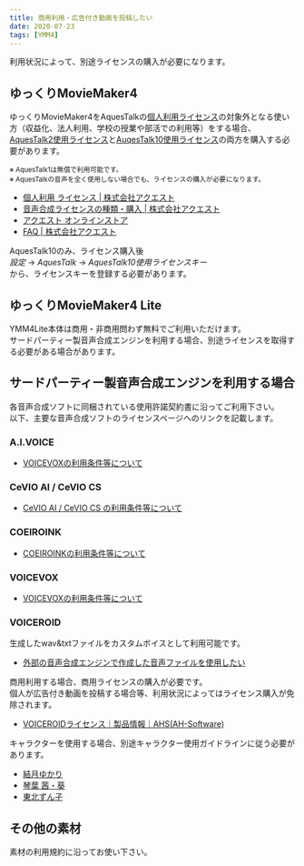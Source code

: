 ```yaml
---
title: 商用利用・広告付き動画を投稿したい
date: 2020-07-23
tags: [YMM4]
---
```

利用状況によって、別途ライセンスの購入が必要になります。

## ゆっくりMovieMaker4
ゆっくりMovieMaker4をAquesTalkの[個人利用ライセンス](https://www.a-quest.com/licence_free.html)の対象外となる使い方（収益化、法人利用、学校の授業や部活での利用等）をする場合、[AquesTalk2使用ライセンス](https://store.a-quest.com/items/7905447)と[AuqesTalk10使用ライセンス](https://store.a-quest.com/items/8529902)の両方を購入する必要があります。  

<small>
※ AquesTalk1は無償で利用可能です。<br/>
※ AquesTalkの音声を全く使用しない場合でも、ライセンスの購入が必要になります。
</small>

- [個人利用 ライセンス | 株式会社アクエスト](https://www.a-quest.com/licence_free.html)
- [音声合成ライセンスの種類・購入 | 株式会社アクエスト](https://www.a-quest.com/licence.html)
- [アクエスト オンラインストア](https://store.a-quest.com/categories/618932)
- [FAQ | 株式会社アクエスト ](https://www.a-quest.com/faq.html)

AquesTalk10のみ、ライセンス購入後  
*設定* → *AquesTalk* → *AquesTalk10使用ライセンスキー*  
から、ライセンスキーを登録する必要があります。

## ゆっくりMovieMaker4 Lite
YMM4Lite本体は商用・非商用問わず無料でご利用いただけます。  
サードパーティー製音声合成エンジンを利用する場合、別途ライセンスを取得する必要がある場合があります。

## サードパーティー製音声合成エンジンを利用する場合
各音声合成ソフトに同梱されている使用許諾契約書に沿ってご利用下さい。  
以下、主要な音声合成ソフトのライセンスページへのリンクを記載します。  

### A.I.VOICE
- [VOICEVOXの利用条件等について](/ymm4/faq/ゆっくりボイス/AIVOICEを使用する/#利用条件等)

### CeVIO AI / CeVIO CS
- [CeVIO AI / CeVIO CS の利用条件等について](/ymm4/faq/ゆっくりボイス/CeVIOを使用する/#利用条件等)

### COEIROINK
- [COEIROINKの利用条件等について](/ymm4/faq/ゆっくりボイス/COEIROINK使用する/#利用条件等)

### VOICEVOX
- [VOICEVOXの利用条件等について](/ymm4/faq/ゆっくりボイス/VOICEVOXを使用する/#利用条件等)

### VOICEROID
生成したwav&txtファイルをカスタムボイスとして利用可能です。
- [外部の音声合成エンジンで作成した音声ファイルを使用したい](/faq/ゆっくりボイス/外部の音声合成エンジンで作成した音声ファイルを使用したい/)

商用利用する場合、商用ライセンスの購入が必要です。  
個人が広告付き動画を投稿する場合等、利用状況によってはライセンス購入が免除されます。

- [VOICEROIDライセンス｜製品情報｜AHS(AH-Software)](https://www.ah-soft.com/voiceroid/license/license.html)

キャラクターを使用する場合、別途キャラクター使用ガイドラインに従う必要があります。
- [結月ゆかり](https://www.ah-soft.com/vocaloid/yukari/charactor_guide.html)
- [琴葉 茜・葵](https://www.ai-j.jp/kotonoha/)
- [東北ずん子](https://zunko.jp/guideline.html)

<Flex>
    <AmazonCard item="B072LN3WM8"/>
    <AmazonCard item="B078213JVP"/>
    <AmazonCard item="B071LJJG9H"/>
    <AmazonCard item="B01MF9A8SM"/>
</Flex>

## その他の素材
素材の利用規約に沿ってお使い下さい。
